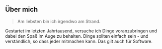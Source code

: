 ## Über mich

> Am liebsten bin ich irgendwo am Strand.

Gestartet im letzten Jahrtausend, versuche ich Dinge voranzubringen und dabei den Spaß im Auge zu behalten. Dinge sollten einfach sein - und verständlich, so dass jeder mitmachen kann. Das gilt auch für Software.